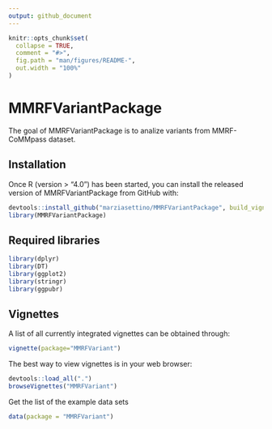 ```yaml
---
output: github_document
---
```


<!-- README.md is generated from README.Rmd. Please edit that file -->

```r
knitr::opts_chunk$set(
  collapse = TRUE,
  comment = "#>",
  fig.path = "man/figures/README-",
  out.width = "100%"
)
```


# MMRFVariantPackage

<!-- badges: start -->
<!-- badges: end -->

The  goal of MMRFVariantPackage is to analize variants from MMRF-CoMMpass dataset.

## Installation

Once R (version > “4.0”) has been started, you can install the released version of MMRFVariantPackage from GitHub with:

``` r
devtools::install_github("marziasettino/MMRFVariantPackage", build_vignettes = TRUE)
library(MMRFVariantPackage)
```

## Required libraries


```r
library(dplyr)
library(DT)
library(ggplot2)
library(stringr)
library(ggpubr)
```


## Vignettes
A list of all currently integrated vignettes can be obtained through:




```r
vignette(package="MMRFVariant")
```
The best way to view vignettes is in your web browser:


```r
devtools::load_all(".")
browseVignettes("MMRFVariant")
```

Get the list of the example data sets

```r
data(package = "MMRFVariant")
```

